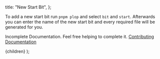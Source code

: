 
  title: "New Start Bit",
};

To add a new start bit run `pnpm plop` and select `bit` and `start`. Afterwards
you can enter the name of the new start bit and every required file will be
generated for you.

Incomplete Documentation. Feel free helping to complete it. [Contributing Documentation](/docs/Contributing/documentation)

  <DocLayout meta={meta}>
    <Card>
      <CardContent>{children}</CardContent>
    </Card>
  </DocLayout>
);
